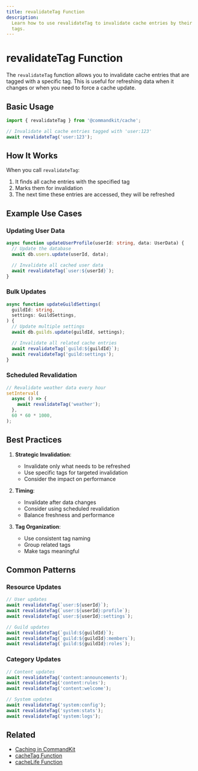 ```yaml
---
title: revalidateTag Function
description:
  Learn how to use revalidateTag to invalidate cache entries by their
  tags.
---
```


# revalidateTag Function

The `revalidateTag` function allows you to invalidate cache entries
that are tagged with a specific tag. This is useful for refreshing
data when it changes or when you need to force a cache update.

## Basic Usage

```ts
import { revalidateTag } from '@commandkit/cache';

// Invalidate all cache entries tagged with 'user:123'
await revalidateTag('user:123');
```

## How It Works

When you call `revalidateTag`:

1. It finds all cache entries with the specified tag
2. Marks them for invalidation
3. The next time these entries are accessed, they will be refreshed

## Example Use Cases

### Updating User Data

```ts
async function updateUserProfile(userId: string, data: UserData) {
  // Update the database
  await db.users.update(userId, data);

  // Invalidate all cached user data
  await revalidateTag(`user:${userId}`);
}
```

### Bulk Updates

```ts
async function updateGuildSettings(
  guildId: string,
  settings: GuildSettings,
) {
  // Update multiple settings
  await db.guilds.update(guildId, settings);

  // Invalidate all related cache entries
  await revalidateTag(`guild:${guildId}`);
  await revalidateTag('guild:settings');
}
```

### Scheduled Revalidation

```ts
// Revalidate weather data every hour
setInterval(
  async () => {
    await revalidateTag('weather');
  },
  60 * 60 * 1000,
);
```

## Best Practices

1. **Strategic Invalidation**:
   - Invalidate only what needs to be refreshed
   - Use specific tags for targeted invalidation
   - Consider the impact on performance

2. **Timing**:
   - Invalidate after data changes
   - Consider using scheduled revalidation
   - Balance freshness and performance

3. **Tag Organization**:
   - Use consistent tag naming
   - Group related tags
   - Make tags meaningful

## Common Patterns

### Resource Updates

```ts
// User updates
await revalidateTag(`user:${userId}`);
await revalidateTag(`user:${userId}:profile`);
await revalidateTag(`user:${userId}:settings`);

// Guild updates
await revalidateTag(`guild:${guildId}`);
await revalidateTag(`guild:${guildId}:members`);
await revalidateTag(`guild:${guildId}:roles`);
```

### Category Updates

```ts
// Content updates
await revalidateTag('content:announcements');
await revalidateTag('content:rules');
await revalidateTag('content:welcome');

// System updates
await revalidateTag('system:config');
await revalidateTag('system:stats');
await revalidateTag('system:logs');
```

## Related

- [Caching in CommandKit](./01-caching-in-commandkit.mdx)
- [cacheTag Function](./02-cacheTag-function.mdx)
- [cacheLife Function](./03-cacheLife-function.mdx)
